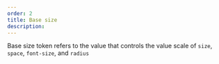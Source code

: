 ```yaml
---
order: 2
title: Base size
description:
---
```


Base size token refers to the value that controls the value scale of `size`, `space`, `font-size`, and `radius`

<BR />

<Table
  headers={["Name", "Value", "Description"]}
  data={[
    {
      name: "baseSize",
      value: "16px",
      description:
        "Root value that defines tokens such as space, size, radius, and font size",
    },
  ]}
/>
